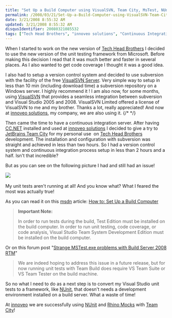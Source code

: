 ```yaml
---
title: "Set Up a Build Computer using VisualSVN, Team City, MsTest, NUnit"
permalink: /2008/03/21/Set-Up-a-Build-Computer-using-VisualSVN-Team-City-MsTest-NUnit/
date: 3/21/2008 8:55:32 AM
updated: 3/21/2008 8:55:32 AM
disqusIdentifier: 20080321085532
tags: ["Tech Head Brothers", "innoveo solutions", "Continuous Integration", "Team City", "unit test"]
---
```

When I started to work on the new version of [Tech Head Brothers](http://www.techheadbrothers.com/) I decided to use the new version of the unit testing framework from Microsoft. Before making this decision I read that it was much better and faster in several places. As I also wanted to get code coverage I thought it was a good idea.

I also had to setup a version control system and decided to use subversion with the facility of the free [VisualSVN Server](http://www.visualsvn.com/server/). Very simple way to setup in less than 10 min (including download time) a subversion repository on a Windows server. I highly recommend it ! I am also now, for some months, using [VisualSVN](http://www.visualsvn.com/features.html) that provides a seamless integration between subversion and Visual Studio 2005 and 2008. VisualSVN Limited offered a license of VisualSVN to me and my brother. Thanks a lot, really appreciated! And now at [innoveo solutions](http://www.innoveo.com/), my company, we are also using it.
{/* <!-- more --> */}

Then came the time to have a continuous integration server. After having [CC.NET](http://ccnet.thoughtworks.com/) installed and used at [innoveo solutions](http://www.innoveo.com/) I decided to give a try to [JetBrains Team City](http://www.jetbrains.com/teamcity/index.html) for my personal use  on [Tech Head Brothers](http://www.techheadbrothers.com/) development. The installation and configuration with subversion was straight and achieved in less than two hours. So I had a version control system and continuous integration process setup in less than 2 hours and a half. Isn't that incredible?

But as you can see on the following picture I had and still had an issue!

![](http://farm4.static.flickr.com/3109/2347957993_dae77fb72d_o.jpg) 

My unit tests aren't running at all! And you know what? What I feared the most was actually true!

As you can read it on this [msdn](http://msdn2.microsoft.com/) article: [How to: Set Up a Build Computer](http://msdn2.microsoft.com/en-us/library/ms181712.aspx) 

> **Important Note:**
> 
> In order to run tests during the build, Test Edition must be installed on the build computer. In order to run unit testing, code coverage, or code analysis, Visual Studio Team System Development Edition must be installed on the build computer.

Or on this forum post "[Strange MSTest.exe problems with Build Server 2008 RTM](http://forums.microsoft.com/MSDN/ShowPost.aspx?PostID=2694058&SiteID=1)" 

> We are indeed hoping to address this issue in a future release, but for now running unit tests with Team Build does require VS Team Suite or VS Team Tester on the build machine.

So no what I need to do as a next step is to convert my Visual Studio unit tests to a framework, like [NUnit](http://www.nunit.org/), that doesn't needs a development environment installed on a build server. What a waste of time! 

At [innoveo](http://www.innoveo.com/) we are successfully using [NUnit](http://www.nunit.org) and [Rhino Mocks](http://www.ayende.com/default.aspx) with [Team City](http://www.jetbrains.com/teamcity/index.html)!
